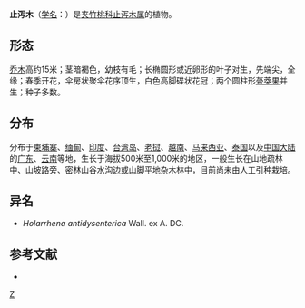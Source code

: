 {{Speciesbox
| taxon = Holarrhena pubescens
| image = Holarrhena pubescens 09.JPG
| binomial_authority = Wall. ex G. Don 
}}

'''止泻木'''（[[学名|学名]]：{{lang|la|''Holarrhena pubescens''}}）是[[夹竹桃科|夹竹桃科]][[止泻木属|止泻木属]]的植物。

== 形态 ==
[[乔木|乔木]]高约15米；茎暗褐色，幼枝有毛；长椭圆形或近卵形的叶子对生，先端尖，全缘；春季开花，伞房状聚伞花序顶生，白色高脚碟状花冠；两个圆柱形[[蓇葖果|蓇葖果]]并生；种子多数。

== 分布 ==
分布于[[柬埔寨|柬埔寨]]、[[缅甸|缅甸]]、[[印度|印度]]、[[台湾岛|台湾岛]]、[[老挝|老挝]]、[[越南|越南]]、[[马来西亚|马来西亚]]、[[泰国|泰国]]以及[[中国大陆|中国大陆]]的[[广东|广东]]、[[云南|云南]]等地，生长于海拔500米至1,000米的地区，一般生长在山地疏林中、山坡路旁、密林山谷水沟边或山脚平地杂木林中，目前尚未由人工引种栽培。

== 异名 ==
* ''Holarrhena antidysenterica'' Wall. ex A. DC.

== 参考文献 ==
<div class="references-small">
* {{cite web| url =http://www.bioinfo.cn/db05/KmzwSpecies.php?action=view&id=1032| title =止泻木| work =《中国高等植物数据库全库》| publisher =中国科学院微生物研究所| author =昆明植物研究所| accessdate =2009-02-22| deadurl =yes| archiveurl =https://web.archive.org/web/20160305032129/http://www.bioinfo.cn/db05/KmzwSpecies.php?action=view&id=1032| archivedate =2016-03-05}}
</div>
{{Taxonbar|from=Q9096302}}

[[Category:止泻木属|Z]]


{{植物小作品}}